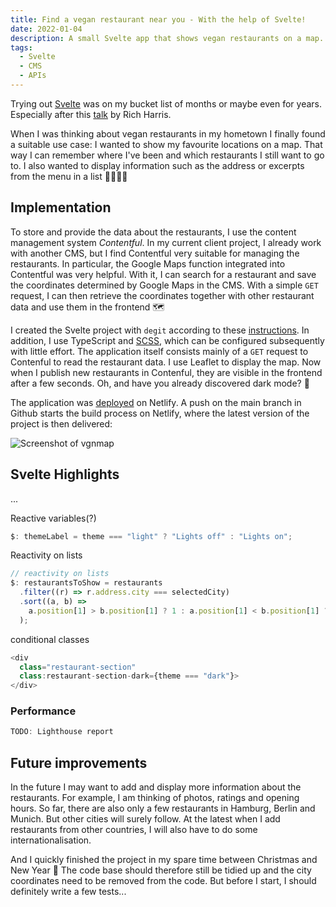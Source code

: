 ```yaml
---
title: Find a vegan restaurant near you - With the help of Svelte!
date: 2022-01-04
description: A small Svelte app that shows vegan restaurants on a map.
tags:
  - Svelte
  - CMS
  - APIs
---
```


Trying out [Svelte](https://svelte.dev/) was on my bucket list of months or maybe even for years.
Especially after this [talk](https://www.youtube.com/watch?v=AdNJ3fydeao) by Rich Harris.

When I was thinking about vegan restaurants in my hometown I finally found 
a suitable use case:
I wanted to show my favourite locations on a map.
That way I can remember where I've been and which restaurants I still want to go to. 
I also wanted to display information such as the address or excerpts from the menu in a list 🍔🍟🍕🌱

## Implementation

To store and provide the data about the restaurants, I use the content management system *Contentful*. 
In my current client project, I already work with another CMS, but I find Contentful very suitable for managing the restaurants.
In particular, the Google Maps function integrated into Contentful was very helpful.
With it, I can search for a restaurant and save the coordinates determined by Google Maps in the CMS.
With a simple `GET` request, I can then retrieve the coordinates together with other restaurant data and use them in the frontend 🗺

I created the Svelte project with `degit` according to these [instructions](https://svelte.dev/blog/svelte-for-new-developers).
In addition, I use TypeScript and [SCSS](https://linguinecode.com/post/add-sass-svelte-js), which can be configured subsequently with little effort.
The application itself consists mainly of a `GET` request to Contenful to read the restaurant data.
I use Leaflet to display the map. 
Now when I publish new restaurants in Contenful, they are visible in the frontend after a few seconds. 
Oh, and have you already discovered dark mode? 🌚

The application was [deployed](https://vgnmap.netlify.app/) on Netlify.
A push on the main branch in Github starts the build process on Netlify, where the latest version of the project is then delivered:

![Screenshot of vgnmap](./vgnmap.png "vgnmap")

## Svelte Highlights

...

Reactive variables(?)

```js
$: themeLabel = theme === "light" ? "Lights off" : "Lights on";
```

Reactivity on lists

```js
// reactivity on lists
$: restaurantsToShow = restaurants
  .filter((r) => r.address.city === selectedCity)
  .sort((a, b) =>
    a.position[1] > b.position[1] ? 1 : a.position[1] < b.position[1] ? -1 : 0
  );
```

conditional classes

```js
<div
  class="restaurant-section"
  class:restaurant-section-dark={theme === "dark"}>
</div>
```

### Performance

```java
TODO: Lighthouse report
```

## Future improvements

In the future I may want to add and display more information about the restaurants.
For example, I am thinking of photos, ratings and opening hours.
So far, there are also only a few restaurants in Hamburg, Berlin and Munich.
But other cities will surely follow.
At the latest when I add restaurants from other countries, I will also have to do some internationalisation.

And I quickly finished the project in my spare time between Christmas and New Year 🙈
The code base should therefore still be tidied up and the city coordinates need to be removed from the code.
But before I start, I should definitely write a few tests...

